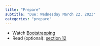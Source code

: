 ```yaml
---
title: "Prepare"
subtitle: "Due: Wednesday March 22, 2023"
categories: "prepare"
---
```


-   Watch [Bootstrapping](https://www.youtube.com/watch?v=bdqpI3iVOso)
-   Read (optional): [section 12](https://openintro-ims.netlify.app/foundations-bootstrapping.html)
